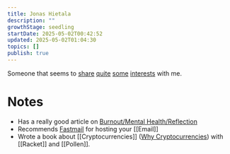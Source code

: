 ```yaml
---
title: Jonas Hietala
description: ""
growthStage: seedling
startDate: 2025-05-02T00:42:52
updated: 2025-05-02T01:04:30
topics: []
publish: true
---
```


Someone that seems to [share](https://www.jonashietala.se/blog/2025/01/20/securing_my_partners_digital_life/) [quite](https://www.jonashietala.se/blog/2025/02/18/ill_give_up_neovim_when_you_pry_it_from_my_cold_dead_hands/) [some](https://www.jonashietala.se/blog/2024/01/11/exploring_the_gleam_ffi/) [interests](https://www.jonashietala.se/blog/2025/01/06/first_impressions_of_ghostty/) with me.

# Notes

- Has a really good article on [Burnout/Mental Health/Reflection](https://www.jonashietala.se/blog/2023/03/14/battling_burnout/)
- Recommends [Fastmail](https://www.fastmail.com/) for hosting your [[Email]]
- Wrote a book about [[Cryptocurrencies]] ([Why Cryptocurrencies](https://whycryptocurrencies.com/)) with [[Racket]] and [[Pollen]].

